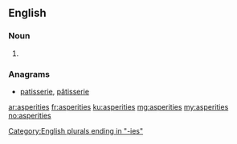 ==English==

===Noun===
{{head|en|noun plural form}}

# {{plural of|asperity|lang=en}}

===Anagrams===
* [[patisserie#English|patisserie]], [[pâtisserie#English|pâtisserie]]

[[Category:English plurals ending in "-ies"]]

[[ar:asperities]]
[[fr:asperities]]
[[ku:asperities]]
[[mg:asperities]]
[[my:asperities]]
[[no:asperities]]